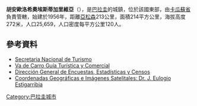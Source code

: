 '''胡安歐洛希奧埃斯蒂加里維亞'''（{{lang-es|Doctor Juan Eulogio Estigarribia}}），是[[巴拉圭|巴拉圭]]的城鎮，位於該國東部，由[[卡瓜蘇省|卡瓜蘇省]]負責管轄，始建於1956年，距離[[亞松森|亞松森]]213公里，面積214平方公里，海拔高度272米，人口25,659，人口密度每平方公里120人。

==參考資料==
* [http://www.senatur.gov.py/ Secretaria Nacional de Turismo] {{Wayback|url=http://www.senatur.gov.py/ |date=20150520071223 }}
* [https://web.archive.org/web/20150529214801/http://www.vadecarro.com/jeestigarribia.html Va de Carro Guía Turística y Comercial]
* [http://www.dgeec.gov.py// Dirección General de Encuestas, Estadísticas y Censos] {{Wayback|url=http://www.dgeec.gov.py// |date=20150529202934 }}
* [http://www.fallingrain.com/world/PA/4/J_E_Estigarribia.html Coordenadas Geográficas e Imágenes Satelitales: Dr. J. Eulogio Estigarribia]

{{Paraguay-geo-stub}}
[[Category:巴拉圭城市|Category:巴拉圭城市]]